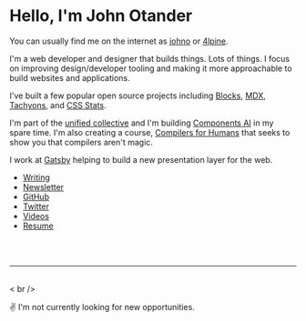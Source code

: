 
# Hello, I'm John Otander

You can usually find me on the internet as
[johno][gh] or [4lpine][tw].

I'm a web developer and designer that builds things. Lots of things.
I focus on improving design/developer tooling and making it more
approachable to build websites and applications.

I've built a few popular open source projects including
[Blocks](https://blocks-ui.com), [MDX](https://mdxjs.com),
[Tachyons](https://tachyons.io), and [CSS Stats](https://cssstats.com).

I'm part of the [unified collective](https://unifiedjs.com) and
I'm building [Components AI](https://components.ai) in my spare time.
I'm also creating a course, [Compilers for Humans](https://compilersforhumans.com)
that seeks to show you that compilers aren't magic.

I work at [Gatsby](https://gatsbyjs.com) helping to build a new
presentation layer for the web.

- [Writing](/writing)
- [Newsletter](/newsletter)
- [GitHub][gh]
- [Twitter][tw]
- [Videos](/videos)
- [Resume](/resume)

<br />
<br />

---

<br />< br />

✌️ I'm not currently looking for new opportunities.

[gh]: https://github.com/johno
[tw]: https://twitter.com/4lpine
